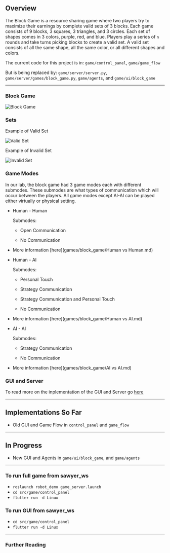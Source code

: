 ## Overview

The Block Game is a resource sharing game where two players try to maximize their earnings by complete valid sets of 3 blocks. Each game consists of 9 blocks, 3 squares, 3 triangles, and 3 circles. Each set of shapes comes in 3 colors, purple, red, and blue. Players play a series of `n` rounds and take turns picking blocks to create a valid set. A valid set consists of all the same shape, all the same color, or all different shapes and colors.

The current code for this project is in: `game/control_panel`, `game/game_flow`

But is being replaced by: `game/server/server.py`, `game/server/games/block_game.py`, `game/agents`, and `game/ui/block_game`

---

### Block Game

![Block Game](/img/block_game.png)

### Sets

Example of Valid Set

![Valid Set](/img/ValidSet.png)

Example of Invalid Set

![Invalid Set](/img/InvalidSet.png)

### Game Modes

In our lab, the block game had 3 game modes each with different submodes. These submodes are what types of communication which will occur between the players. All game modes except AI-AI can be played either virtually or physical setting.

- Human - Human

  Submodes:

  - Open Communication

  - No Communication

- More information [here](games/block_game/Human vs Human.md)

- Human - AI

  Submodes:

  - Personal Touch

  - Strategy Communication

  - Strategy Communication and Personal Touch

  - No Communication

- More information [here](games/block_game/Human vs AI.md)

* AI - AI

  Submodes:

  - Strategy Communication

  - No Communication

- More information [here](games/block_game/AI vs AI.md)

### GUI and Server

To read more on the inplementation of the GUI and Server go [here](games/block_game/Framework.md)

---

## Implementations So Far

- Old GUI and Game Flow in `control_panel` and `game_flow`

---

## In Progress

- New GUI and Agents in `game/ui/block_game`, and `game/agents`

---

### To run full game from sawyer_ws

- `roslaunch robot_demo game_server.launch`
- `cd src/game/control_panel`
- `flutter run -d Linux`

### To run GUI from sawyer_ws

- `cd src/game/control_panel`
- `flutter run -d Linux`

---

### Further Reading
